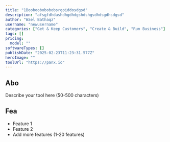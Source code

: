 ```yaml
---
title: "1Booboobobobobsrgoiddosdgsd"
description: "afsgfdhdashdhgdhdgshdshgsdhdsgdhsdgsd"
author: "Wael Bathaqz"
username: "newusername"
categories: ["Get & Keep Customers", "Create & Build", "Run Business"]
tags: []
pricing:
  model: ""
softwareTypes: []
publishDate: "2025-02-23T11:23:31.577Z"
heroImage: ""
toolUrl: "https://panx.io"
---
```

## Abo
Describe your tool here (50-500 characters)

## Fea
- Feature 1
- Feature 2
- Add more features (1-20 features)